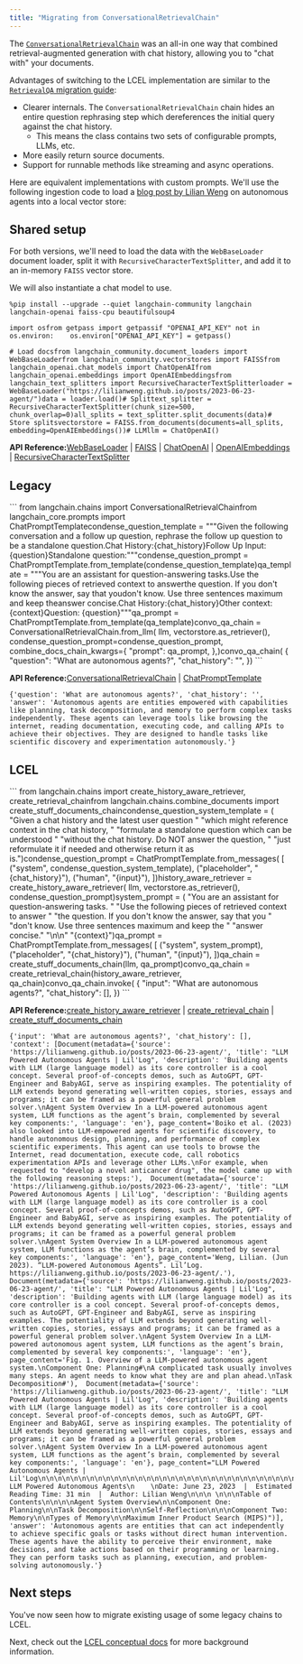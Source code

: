 ```yaml
---
title: "Migrating from ConversationalRetrievalChain"
---
```


The [`ConversationalRetrievalChain`](https://python.langchain.com/api_reference/langchain/chains/langchain.chains.conversational_retrieval.base.ConversationalRetrievalChain.html) was an all-in one way that combined retrieval-augmented generation with chat history, allowing you to "chat with" your documents.

Advantages of switching to the LCEL implementation are similar to the [`RetrievalQA` migration guide](/src/oss/versions/migrating_chains/retrieval_qa):

* Clearer internals. The `ConversationalRetrievalChain` chain hides an entire question rephrasing step which dereferences the initial query against the chat history.
  * This means the class contains two sets of configurable prompts, LLMs, etc.
* More easily return source documents.
* Support for runnable methods like streaming and async operations.

Here are equivalent implementations with custom prompts. We'll use the following ingestion code to load a [blog post by Lilian Weng](https://lilianweng.github.io/posts/2023-06-23-agent/) on autonomous agents into a local vector store:

## Shared setup

For both versions, we'll need to load the data with the `WebBaseLoader` document loader, split it with `RecursiveCharacterTextSplitter`, and add it to an in-memory `FAISS` vector store.

We will also instantiate a chat model to use.

```
%pip install --upgrade --quiet langchain-community langchain langchain-openai faiss-cpu beautifulsoup4
```

```
import osfrom getpass import getpassif "OPENAI_API_KEY" not in os.environ:    os.environ["OPENAI_API_KEY"] = getpass()
```

```
# Load docsfrom langchain_community.document_loaders import WebBaseLoaderfrom langchain_community.vectorstores import FAISSfrom langchain_openai.chat_models import ChatOpenAIfrom langchain_openai.embeddings import OpenAIEmbeddingsfrom langchain_text_splitters import RecursiveCharacterTextSplitterloader = WebBaseLoader("https://lilianweng.github.io/posts/2023-06-23-agent/")data = loader.load()# Splittext_splitter = RecursiveCharacterTextSplitter(chunk_size=500, chunk_overlap=0)all_splits = text_splitter.split_documents(data)# Store splitsvectorstore = FAISS.from_documents(documents=all_splits, embedding=OpenAIEmbeddings())# LLMllm = ChatOpenAI()
```

**API Reference:**[WebBaseLoader](https://python.langchain.com/api_reference/community/document_loaders/langchain_community.document_loaders.web_base.WebBaseLoader.html) | [FAISS](https://python.langchain.com/api_reference/community/vectorstores/langchain_community.vectorstores.faiss.FAISS.html) | [ChatOpenAI](https://python.langchain.com/api_reference/openai/chat_models/langchain_openai.chat_models.base.ChatOpenAI.html) | [OpenAIEmbeddings](https://python.langchain.com/api_reference/openai/embeddings/langchain_openai.embeddings.base.OpenAIEmbeddings.html) | [RecursiveCharacterTextSplitter](https://python.langchain.com/api_reference/text_splitters/character/langchain_text_splitters.character.RecursiveCharacterTextSplitter.html)

## Legacy

<Accordion title="Details">
  ```
  from langchain.chains import ConversationalRetrievalChainfrom langchain_core.prompts import ChatPromptTemplatecondense_question_template = """Given the following conversation and a follow up question, rephrase the follow up question to be a standalone question.Chat History:{chat_history}Follow Up Input: {question}Standalone question:"""condense_question_prompt = ChatPromptTemplate.from_template(condense_question_template)qa_template = """You are an assistant for question-answering tasks.Use the following pieces of retrieved context to answerthe question. If you don't know the answer, say that youdon't know. Use three sentences maximum and keep theanswer concise.Chat History:{chat_history}Other context:{context}Question: {question}"""qa_prompt = ChatPromptTemplate.from_template(qa_template)convo_qa_chain = ConversationalRetrievalChain.from_llm(    llm,    vectorstore.as_retriever(),    condense_question_prompt=condense_question_prompt,    combine_docs_chain_kwargs={        "prompt": qa_prompt,    },)convo_qa_chain(    {        "question": "What are autonomous agents?",        "chat_history": "",    })
  ```

  **API Reference:**[ConversationalRetrievalChain](https://python.langchain.com/api_reference/langchain/chains/langchain.chains.conversational_retrieval.base.ConversationalRetrievalChain.html) | [ChatPromptTemplate](https://python.langchain.com/api_reference/core/prompts/langchain_core.prompts.chat.ChatPromptTemplate.html)

  ```
  {'question': 'What are autonomous agents?', 'chat_history': '', 'answer': 'Autonomous agents are entities empowered with capabilities like planning, task decomposition, and memory to perform complex tasks independently. These agents can leverage tools like browsing the internet, reading documentation, executing code, and calling APIs to achieve their objectives. They are designed to handle tasks like scientific discovery and experimentation autonomously.'}
  ```
</Accordion>

## LCEL

<Accordion title="Details">
  ```
  from langchain.chains import create_history_aware_retriever, create_retrieval_chainfrom langchain.chains.combine_documents import create_stuff_documents_chaincondense_question_system_template = (    "Given a chat history and the latest user question "    "which might reference context in the chat history, "    "formulate a standalone question which can be understood "    "without the chat history. Do NOT answer the question, "    "just reformulate it if needed and otherwise return it as is.")condense_question_prompt = ChatPromptTemplate.from_messages(    [        ("system", condense_question_system_template),        ("placeholder", "{chat_history}"),        ("human", "{input}"),    ])history_aware_retriever = create_history_aware_retriever(    llm, vectorstore.as_retriever(), condense_question_prompt)system_prompt = (    "You are an assistant for question-answering tasks. "    "Use the following pieces of retrieved context to answer "    "the question. If you don't know the answer, say that you "    "don't know. Use three sentences maximum and keep the "    "answer concise."    "\n\n"    "{context}")qa_prompt = ChatPromptTemplate.from_messages(    [        ("system", system_prompt),        ("placeholder", "{chat_history}"),        ("human", "{input}"),    ])qa_chain = create_stuff_documents_chain(llm, qa_prompt)convo_qa_chain = create_retrieval_chain(history_aware_retriever, qa_chain)convo_qa_chain.invoke(    {        "input": "What are autonomous agents?",        "chat_history": [],    })
  ```

  **API Reference:**[create\_history\_aware\_retriever](https://python.langchain.com/api_reference/langchain/chains/langchain.chains.history_aware_retriever.create_history_aware_retriever.html) | [create\_retrieval\_chain](https://python.langchain.com/api_reference/langchain/chains/langchain.chains.retrieval.create_retrieval_chain.html) | [create\_stuff\_documents\_chain](https://python.langchain.com/api_reference/langchain/chains/langchain.chains.combine_documents.stuff.create_stuff_documents_chain.html)

  ```
  {'input': 'What are autonomous agents?', 'chat_history': [], 'context': [Document(metadata={'source': 'https://lilianweng.github.io/posts/2023-06-23-agent/', 'title': "LLM Powered Autonomous Agents | Lil'Log", 'description': 'Building agents with LLM (large language model) as its core controller is a cool concept. Several proof-of-concepts demos, such as AutoGPT, GPT-Engineer and BabyAGI, serve as inspiring examples. The potentiality of LLM extends beyond generating well-written copies, stories, essays and programs; it can be framed as a powerful general problem solver.\nAgent System Overview In a LLM-powered autonomous agent system, LLM functions as the agent’s brain, complemented by several key components:', 'language': 'en'}, page_content='Boiko et al. (2023) also looked into LLM-empowered agents for scientific discovery, to handle autonomous design, planning, and performance of complex scientific experiments. This agent can use tools to browse the Internet, read documentation, execute code, call robotics experimentation APIs and leverage other LLMs.\nFor example, when requested to "develop a novel anticancer drug", the model came up with the following reasoning steps:'),  Document(metadata={'source': 'https://lilianweng.github.io/posts/2023-06-23-agent/', 'title': "LLM Powered Autonomous Agents | Lil'Log", 'description': 'Building agents with LLM (large language model) as its core controller is a cool concept. Several proof-of-concepts demos, such as AutoGPT, GPT-Engineer and BabyAGI, serve as inspiring examples. The potentiality of LLM extends beyond generating well-written copies, stories, essays and programs; it can be framed as a powerful general problem solver.\nAgent System Overview In a LLM-powered autonomous agent system, LLM functions as the agent’s brain, complemented by several key components:', 'language': 'en'}, page_content='Weng, Lilian. (Jun 2023). “LLM-powered Autonomous Agents”. Lil’Log. https://lilianweng.github.io/posts/2023-06-23-agent/.'),  Document(metadata={'source': 'https://lilianweng.github.io/posts/2023-06-23-agent/', 'title': "LLM Powered Autonomous Agents | Lil'Log", 'description': 'Building agents with LLM (large language model) as its core controller is a cool concept. Several proof-of-concepts demos, such as AutoGPT, GPT-Engineer and BabyAGI, serve as inspiring examples. The potentiality of LLM extends beyond generating well-written copies, stories, essays and programs; it can be framed as a powerful general problem solver.\nAgent System Overview In a LLM-powered autonomous agent system, LLM functions as the agent’s brain, complemented by several key components:', 'language': 'en'}, page_content='Fig. 1. Overview of a LLM-powered autonomous agent system.\nComponent One: Planning#\nA complicated task usually involves many steps. An agent needs to know what they are and plan ahead.\nTask Decomposition#'),  Document(metadata={'source': 'https://lilianweng.github.io/posts/2023-06-23-agent/', 'title': "LLM Powered Autonomous Agents | Lil'Log", 'description': 'Building agents with LLM (large language model) as its core controller is a cool concept. Several proof-of-concepts demos, such as AutoGPT, GPT-Engineer and BabyAGI, serve as inspiring examples. The potentiality of LLM extends beyond generating well-written copies, stories, essays and programs; it can be framed as a powerful general problem solver.\nAgent System Overview In a LLM-powered autonomous agent system, LLM functions as the agent’s brain, complemented by several key components:', 'language': 'en'}, page_content="LLM Powered Autonomous Agents | Lil'Log\n\n\n\n\n\n\n\n\n\n\n\n\n\n\n\n\n\n\n\n\n\n\n\n\n\n\n\n\n\n\n\n\n\n\n\n\n\n\n\nLil'Log\n\n\n\n\n\n\n\n\n\n\n\n\n\n\n\n\n\n\n\n\n\n\nPosts\n\n\n\n\nArchive\n\n\n\n\nSearch\n\n\n\n\nTags\n\n\n\n\nFAQ\n\n\n\n\nemojisearch.app\n\n\n\n\n\n\n\n\n\n      LLM Powered Autonomous Agents\n    \nDate: June 23, 2023  |  Estimated Reading Time: 31 min  |  Author: Lilian Weng\n\n\n \n\n\nTable of Contents\n\n\n\nAgent System Overview\n\nComponent One: Planning\n\nTask Decomposition\n\nSelf-Reflection\n\n\nComponent Two: Memory\n\nTypes of Memory\n\nMaximum Inner Product Search (MIPS)")], 'answer': 'Autonomous agents are entities that can act independently to achieve specific goals or tasks without direct human intervention. These agents have the ability to perceive their environment, make decisions, and take actions based on their programming or learning. They can perform tasks such as planning, execution, and problem-solving autonomously.'}
  ```
</Accordion>

## Next steps

You've now seen how to migrate existing usage of some legacy chains to LCEL.

Next, check out the [LCEL conceptual docs](/src/oss/concepts/lcel) for more background information.
